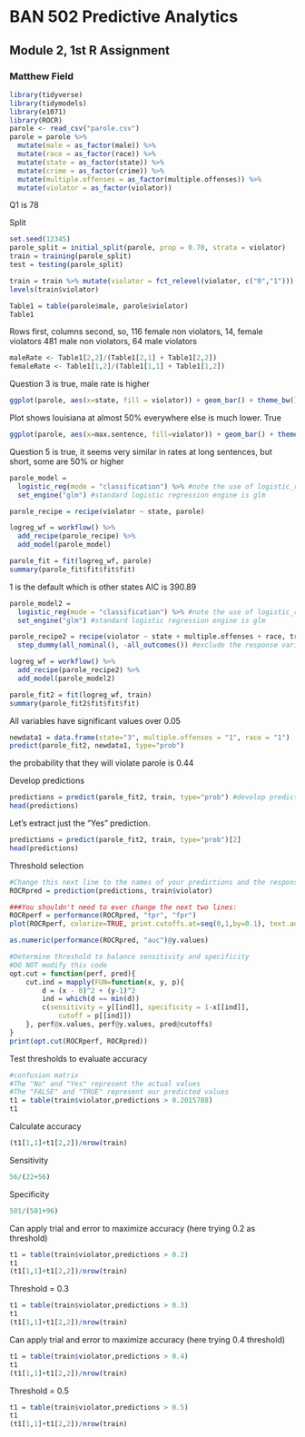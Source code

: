 # BAN 502 Predictive Analytics

## Module 2, 1st R Assignment

### Matthew Field

```{r load packages and data}
library(tidyverse)
library(tidymodels)
library(e1071)
library(ROCR)
parole <- read_csv("parole.csv")
parole = parole %>%
  mutate(male = as_factor(male)) %>%
  mutate(race = as_factor(race)) %>%
  mutate(state = as_factor(state)) %>%
  mutate(crime = as_factor(crime)) %>%
  mutate(multiple.offenses = as_factor(multiple.offenses)) %>%
  mutate(violator = as_factor(violator))
```



Q1 is 78

Split  
```{r Q2}
set.seed(12345)
parole_split = initial_split(parole, prop = 0.70, strata = violator)
train = training(parole_split)
test = testing(parole_split)
```


```{r reorganize Y N}
train = train %>% mutate(violator = fct_relevel(violator, c("0","1")))
levels(train$violator)
```


```{r}
Table1 = table(parole$male, parole$violator)
Table1
```

Rows first, columns second, so, 116 female non violators, 14, female violators
481 male non violators, 64 male violators

```{r Question 3}
maleRate <- Table1[2,2]/(Table1[2,1] + Table1[2,2])
femaleRate <- Table1[1,2]/(Table1[1,1] + Table1[1,2])
```

Question 3 is true, male rate is higher

```{r Question 4}
ggplot(parole, aes(x=state, fill = violator)) + geom_bar() + theme_bw()
```

Plot shows louisiana at almost 50% everywhere else is much lower. True

```{r Question 5}
ggplot(parole, aes(x=max.sentence, fill=violator)) + geom_bar() + theme_bw()
```


Question 5 is true, it seems very similar in rates at long sentences, 
but short, some are 50% or higher

```{r log model}
parole_model = 
  logistic_reg(mode = "classification") %>% #note the use of logistic_reg
  set_engine("glm") #standard logistic regression engine is glm

parole_recipe = recipe(violator ~ state, parole)

logreg_wf = workflow() %>%
  add_recipe(parole_recipe) %>% 
  add_model(parole_model)

parole_fit = fit(logreg_wf, parole)
summary(parole_fit$fit$fit$fit)
```







1 is the default which is other states
AIC is 390.89


```{r training log model}
parole_model2 = 
  logistic_reg(mode = "classification") %>% #note the use of logistic_reg
  set_engine("glm") #standard logistic regression engine is glm

parole_recipe2 = recipe(violator ~ state + multiple.offenses + race, train) %>%
  step_dummy(all_nominal(), -all_outcomes()) #exclude the response variable from being dummy converted  

logreg_wf = workflow() %>%
  add_recipe(parole_recipe2) %>% 
  add_model(parole_model2)

parole_fit2 = fit(logreg_wf, train)
summary(parole_fit2$fit$fit$fit)
```


All variables have significant values over 0.05


```{r Q9}
newdata1 = data.frame(state="3", multiple.offenses = "1", race = "1")
predict(parole_fit2, newdata1, type="prob")
```

the probability that they will violate parole is 0.44

Develop predictions  
```{r}
predictions = predict(parole_fit2, train, type="prob") #develop predicted probabilities
head(predictions)
```
Let's extract just the "Yes" prediction.  
```{r}
predictions = predict(parole_fit2, train, type="prob")[2]
head(predictions)
```


Threshold selection  
```{r ROC}
#Change this next line to the names of your predictions and the response variable in the training data frame
ROCRpred = prediction(predictions, train$violator) 

###You shouldn't need to ever change the next two lines:
ROCRperf = performance(ROCRpred, "tpr", "fpr")
plot(ROCRperf, colorize=TRUE, print.cutoffs.at=seq(0,1,by=0.1), text.adj=c(-0.2,1.7))
```

```{r AOC}
as.numeric(performance(ROCRpred, "auc")@y.values)
```


```{r Q10}
#Determine threshold to balance sensitivity and specificity
#DO NOT modify this code
opt.cut = function(perf, pred){
    cut.ind = mapply(FUN=function(x, y, p){
        d = (x - 0)^2 + (y-1)^2
        ind = which(d == min(d))
        c(sensitivity = y[[ind]], specificity = 1-x[[ind]], 
            cutoff = p[[ind]])
    }, perf@x.values, perf@y.values, pred@cutoffs)
}
print(opt.cut(ROCRperf, ROCRpred))
```

Test thresholds to evaluate accuracy  
```{r}
#confusion matrix
#The "No" and "Yes" represent the actual values
#The "FALSE" and "TRUE" represent our predicted values
t1 = table(train$violator,predictions > 0.2015788)
t1
```

Calculate accuracy  
```{r}
(t1[1,1]+t1[2,2])/nrow(train)
```
Sensitivity
```{r}
56/(22+56)
```

Specificity
```{r}
501/(501+96)
```

Can apply trial and error to maximize accuracy (here trying 0.2 as threshold)
```{r}
t1 = table(train$violator,predictions > 0.2)
t1
(t1[1,1]+t1[2,2])/nrow(train)
```

Threshold = 0.3  
```{r}
t1 = table(train$violator,predictions > 0.3)
t1
(t1[1,1]+t1[2,2])/nrow(train)
```

Can apply trial and error to maximize accuracy (here trying 0.4 threshold)
```{r}
t1 = table(train$violator,predictions > 0.4)
t1
(t1[1,1]+t1[2,2])/nrow(train)
```

Threshold = 0.5 
```{r}
t1 = table(train$violator,predictions > 0.5)
t1
(t1[1,1]+t1[2,2])/nrow(train)
```


